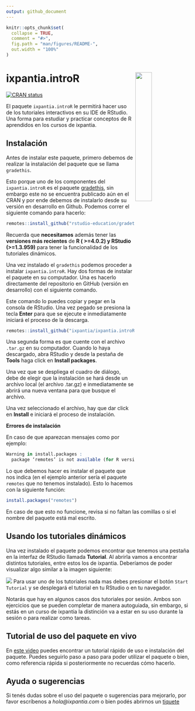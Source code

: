 ```yaml
---
output: github_document
---
```


<!-- README.md is generated from README.Rmd. Please edit that file -->

```r
knitr::opts_chunk$set(
  collapse = TRUE,
  comment = "#>",
  fig.path = "man/figures/README-",
  out.width = "100%"
)
```

# ixpantia.introR <a href="url"><img src="man/figures/introR_logo.png" align="right" width="30%"></a>

<!-- badges: start -->
[![CRAN status](https://www.r-pkg.org/badges/version/ixpantia.introR)](https://cran.r-project.org/package=ixpantia.introR)
<!-- badges: end -->

El paquete `ixpantia.introR` le permitirá hacer uso de los tutoriales
interactivos en su IDE de RStudio. Una forma para estudiar y practicar
conceptos de R aprendidos en los cursos de ixpantia.

## Instalación

Antes de instalar este paquete, primero debemos de realizar la instalación del
paquete que se llama `gradethis`. 

Esto porque uno de los componentes del `ixpantia.introR` es el paquete [gradethis](https://github.com/rstudio-education/gradethis), sin embargo este no
se encuentra publicado aún en el CRAN y por ende debemos de instalarlo desde su
versión en desarrollo en Github. Podemos correr el siguiente comando para
hacerlo:

```r
remotes::install_github("rstudio-education/gradethis")
```

Recuerda que **necesitamos** además tener las **versiones más recientes** de **R ( >=4.0.2) y RStudio (>=1.3.959)** para tener
la funcionalidad de los tutoriales dinámicos.

Una vez instalado el `gradethis` podemos proceder a instalar `ixpantia.introR`.
Hay dos formas de instalar el paquete en su computador. Una es hacerlo
directamente del repositorio en GitHub (versión en desarrollo) con el siguiente
comando. 

Este comando lo puedes copiar y pegar en la consola de RStudio. Una vez pegado
se presiona la tecla **Enter** para que se ejecute e inmediatamente iniciará
el proceso de la descarga.

```r
remotes::install_github("ixpantia/ixpantia.introR")
```

Una segunda forma es que cuente con el archivo `.tar.gz` en
su computador. Cuando lo haya descargado, abra RStudio y desde la
pestaña de **Tools** haga click en **Install packages**.

Una vez que se despliega el cuadro de diálogo, debe de elegir que la
instalación se hará desde un archivo local (el archivo .tar.gz) e 
inmediatamente se abrirá una nueva ventana para que busque el archivo.

Una vez seleccionado el archivo, hay que dar click en **Install** e
iniciará el proceso de instalación.

**Errores de instalación**

En caso de que aparezcan mensajes como por ejemplo:
```r
Warning in install.packages :
  package ‘remotes’ is not available (for R version 4.0.2)
```
 
Lo que debemos hacer es instalar el paquete que nos indica (en el ejemplo anterior
sería el paquete `remotes` que no tenemos instalado). Esto lo hacemos con la
siguiente función: 
```r
install.packages("remotes")
```

En caso de que esto no funcione, revisa si no faltan las comillas o si el 
nombre del paquete está mal escrito. 

## Usando los tutoriales dinámicos

Una vez instalado el paquete podemos encontrar que tenemos una pestaña en la
interfaz de RStudio llamada **Tutorial**. Al abrirla vamos a encontrar distintos
tutoriales, entre estos los de ixpantia. Deberíamos de poder visualizar algo
similar a la imagen siguiente:

![](man/figures/tutoriales_ejemplo.png)
Para usar uno de los tutoriales nada mas debes presionar el botón `Start Tutorial` y se desplegará el tutorial en tu RStudio o en tu navegador. 

Notarás que hay en algunos casos dos tutoriales por sesión. Ambos son 
ejercicios que se pueden completar de manera autoguiada, sin embargo, si
estás en un curso de ixpantia la distinción va a estar en su uso durante
la sesión o para realizar como tareas.

## Tutorial de uso del paquete en vivo
En [este video](https://www.youtube.com/watch?v=jBSDZ1Juji4) puedes encontrar un tutorial rápido de uso e instalación del paquete. Puedes seguirlo paso a paso para poder utilizar el paquete o bien, como referencia rápida si posteriormente no recuerdas cómo hacerlo.

## Ayuda o sugerencias

Si tenés dudas sobre el uso del paquete o sugerencias para
mejorarlo, por favor escríbenos a *hola@ixpantia.com* o bien podés abrirnos
un [tiquete](https://github.com/ixpantia/ixpantia.introR/issues)

